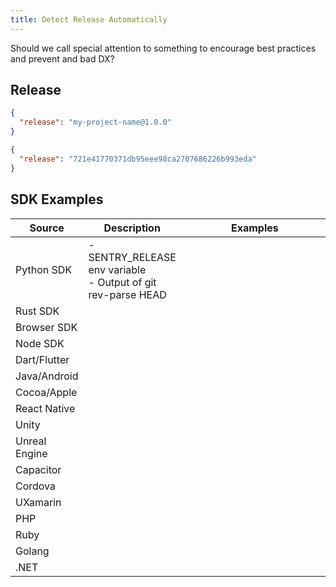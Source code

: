 ```yaml
---
title: Detect Release Automatically
---
```


<Alert title="Note on --- " level="info">
  Should we call special attention to something to encourage best practices and prevent and bad DX?
</Alert>


## Release


```json
{
  "release": "my-project-name@1.0.0"
}
```

```json
{
  "release": "721e41770371db95eee98ca2707686226b993eda"
}
```

## SDK Examples

| Source        | Description                                                                                                                     | <div style="width:220px">Examples</div>               |
| ------------- | ------------------------------------------------------------------------------------------------------------------------------- | ----------------------------------------------------- |
| Python SDK    | -SENTRY_RELEASE env variable <br /> - Output of git rev-parse HEAD                                                                                                                                |                                                       |
| Rust SDK      |                                                                                                                                 |                                                       |
| Browser SDK   |                                                                                                                                 |                                                       |
| Node SDK      |                                                                                                                                 |                                                       |
| Dart/Flutter  |                                                                                                                                 |                                                       |
| Java/Android  |                                                                                                                                 |                                                       |
| Cocoa/Apple   |                                                                                                                                 |                                                       |
| React Native  |                                                                                                                                 |                                                       |
| Unity         |                                                                                                                                 |                                                       |
| Unreal Engine |                                                                                                                                 |                                                       |
| Capacitor     |                                                                                                                                 |                                                       |
| Cordova       |                                                                                                                                 |                                                       |
| UXamarin      |                                                                                                                                 |                                                       |
| PHP           |                                                                                                                                 |                                                       |
| Ruby          |                                                                                                                                 |                                                       |
| Golang        |                                                                                                                                 |                                                       |
| .NET          |                                                                                                                                 |                                                       |
